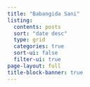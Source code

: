 ```yaml
---
title: "Babangida Sani"
listing:
  contents: posts
  sort: "date desc"
  type: grid
  categories: true
  sort-ui: false
  filter-ui: true
page-layout: full
title-block-banner: true
---
```



